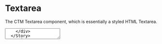 
<Meta title="Components/Textarea" component={Textarea} />

# Textarea

The CTM Textarea component, which is essentially a styled HTML Textarea.

<Preview>
  <Story name="Textarea">
    <div style={{ padding: '2%' }}>
      <Textarea id='demo' />
    </div>
  </Story>
</Preview>

<Story name="Textarea with props" decorators={[withKnobs]} parameters={{ docs: { disable: true } }}>
  {() => {
    const componentPropsId = 'Component Props';
    const tooltipGroupId = 'Tooltip Props';
    const id = text('id', 'input-one', componentPropsId);
    const name = text('name', 'input-one', componentPropsId);
    const label = text('label', 'Label', componentPropsId);
    const placeholder = text('placeholder', 'Placeholder Text', componentPropsId);
    const textareaValue = text('value', '', componentPropsId);
    const disabled = boolean('disabled', false, componentPropsId);
    const required = boolean('required', false, componentPropsId);
    const prefillValue = text('prefillValue', '', componentPropsId);
    const rows = text('rows', '6', componentPropsId); // can be set via the css width property
    const wrap = select('wrap', ['hard', 'soft'], 'soft', componentPropsId);
    const readonly = boolean('readonly', false, componentPropsId);
    const maxLength = text('maxlength', '', componentPropsId);
    const maxChars = text('maxchars', '500', componentPropsId);
    const validationMessage = text('validationMessage', '', componentPropsId);
    return (
      <div style={{ padding: '2%' }}>
        <Textarea
          id={id}
          name={name}
          label={label}
          placeholder={placeholder}
          value={textareaValue}
          disabled={disabled}
          required={required}
          prefillValue={prefillValue}
          rows={rows}
          wrap={wrap}
          readonly={readonly}
          maxChars={maxChars}
          maxLength={maxLength}
          validationMessage={validationMessage}
        />
      </div>
    );
  }}
</Story>

### Props

<Props of={Textarea} />

